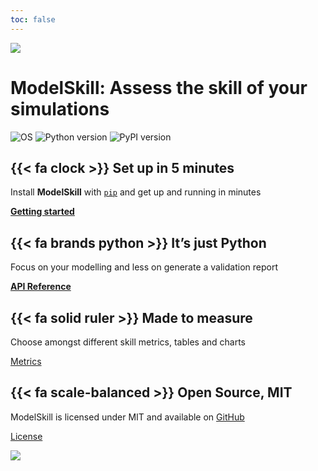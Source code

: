 ```yaml
---
toc: false
---
```



![](https://raw.githubusercontent.com/DHI/modelskill/main/images/logo/modelskill.svg)


# ModelSkill: Assess the skill of your simulations
![OS](https://img.shields.io/badge/OS-Windows%20%7C%20Linux-blue)
![Python version](https://img.shields.io/pypi/pyversions/modelskill.svg)
![PyPI version](https://badge.fury.io/py/modelskill.svg)




::: {.grid}


::: {.g-col-6}
## {{< fa clock >}} **Set up in 5 minutes**

Install **ModelSkill** with [`pip`](https://pypi.org/project/modelskill/) and get up
and running in minutes

[**Getting started**](user-guide/getting-started.md)


## {{< fa brands python >}} **It's just Python**

Focus on your modelling and less on generate a validation report

[**API Reference**](api/index.md)

:::

::: {.g-col-6}

## {{< fa solid ruler >}} **Made to measure**

Choose amongst different skill metrics, tables and charts

[Metrics](api/metrics.md)

## {{< fa scale-balanced >}} **Open Source, MIT**

ModelSkill is licensed under MIT and available on [GitHub](https://github.com/DHI/modelskill)

[License](license.md)

:::

:::


![](images/scatter.png)
